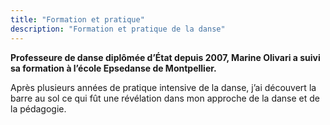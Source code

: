 ```yaml
---
title: "Formation et pratique"
description: "Formation et pratique de la danse"
---
```



**Professeure de danse diplômée d’État depuis 2007, Marine Olivari a suivi sa formation à l’école Epsedanse de Montpellier.**

Après plusieurs années de pratique intensive de la danse, j’ai découvert la barre au sol ce qui fût une révélation dans mon approche de la danse et de la pédagogie.
